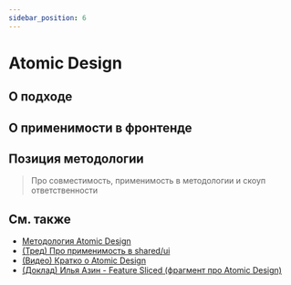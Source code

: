 ```yaml
---
sidebar_position: 6
---
```



# Atomic Design

<WIP ticket="204" />

## О подходе

## О применимости в фронтенде

## Позиция методологии

> Про совместимость, применимость в методологии и скоуп ответственности

## См. также

- [Методология Atomic Design](https://atomicdesign.bradfrost.com/table-of-contents/)
- [(Тред) Про применимость в shared/ui](https://t.me/feature_sliced/1653)
- [(Видео) Кратко о Atomic Design](https://youtu.be/Yi-A20x2dcA)
- [(Доклад) Илья Азин - Feature Sliced (фрагмент про Atomic Design)](https://youtu.be/SnzPAr_FJ7w?t=587)
